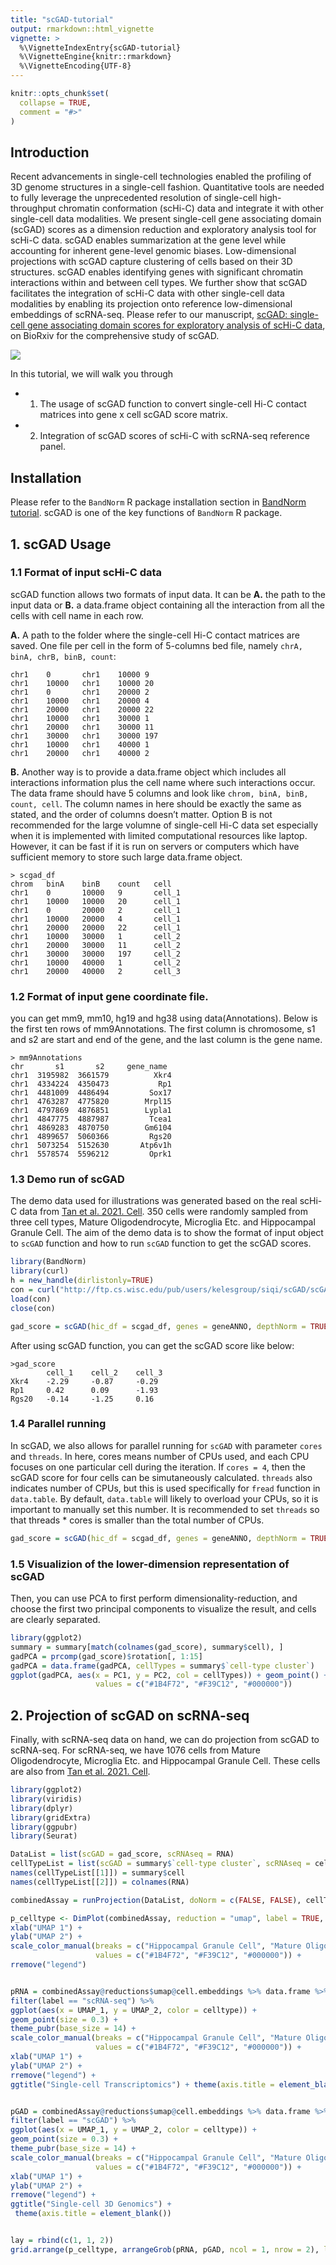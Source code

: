 ---
title: "scGAD-tutorial"
output: rmarkdown::html_vignette
vignette: >
  %\VignetteIndexEntry{scGAD-tutorial}
  %\VignetteEngine{knitr::rmarkdown}
  %\VignetteEncoding{UTF-8}
---

```{r, include = FALSE}
knitr::opts_chunk$set(
  collapse = TRUE,
  comment = "#>"
)
```

## Introduction

Recent advancements in single-cell technologies enabled the profiling of 3D genome structures in a single-cell fashion. Quantitative tools are needed to fully leverage the unprecedented resolution of single-cell high-throughput chromatin conformation (scHi-C) data and integrate it with other single-cell data modalities. We present single-cell gene associating domain (scGAD) scores as a dimension reduction and exploratory analysis tool for scHi-C data. scGAD enables summarization at the gene level while accounting for inherent gene-level genomic biases. Low-dimensional projections with scGAD capture clustering of cells based on their 3D structures. scGAD enables identifying genes with significant chromatin interactions within and between cell types. We further show that scGAD facilitates the integration of scHi-C data with other single-cell data modalities by enabling its projection onto reference low-dimensional embeddings of scRNA-seq. 
Please refer to our manuscript, [scGAD: single-cell gene associating domain scores for exploratory analysis of scHi-C data](https://www.biorxiv.org/content/10.1101/2021.10.22.465520v1), on BioRxiv for the comprehensive study of scGAD.

![](../figures/Fig1A.png)

In this tutorial, we will walk you through 

- 1. The usage of scGAD function to convert single-cell Hi-C contact matrices into gene x cell scGAD score matrix. 

- 2. Integration of scGAD scores of scHi-C with scRNA-seq reference panel.

## Installation

Please refer to the `BandNorm` R package installation section in [BandNorm tutorial](https://sshen82.github.io/BandNorm/articles/BandNorm-tutorial.html). scGAD is one of the key functions of `BandNorm` R package.

## 1. scGAD Usage 

### 1.1 Format of input scHi-C data

scGAD function allows two formats of input data. It can be **A.** the path to the input data or **B.** a data.frame object containing all the interaction from all the cells with cell name in each row.

**A.** A path to the folder where the single-cell Hi-C contact matrices are saved. One file per cell in the form of 5-columns bed file, namely ```chrA, binA, chrB, binB, count```:

```
chr1    0       chr1    10000 9
chr1    10000   chr1    10000 20
chr1    0       chr1    20000 2
chr1    10000   chr1    20000 4
chr1    20000   chr1    20000 22
chr1    10000   chr1    30000 1
chr1    20000   chr1    30000 11
chr1    30000   chr1    30000 197
chr1    10000   chr1    40000 1
chr1    20000   chr1    40000 2
```

**B.** Another way is to provide a data.frame object which includes all interactions information plus the cell name where such interactions occur. The data frame should have 5 columns and look like ```chrom, binA, binB, count, cell```. The column names in here should be exactly the same as stated, and the order of columns doesn't matter. Option B is not recommended for the large volumne of single-cell Hi-C data set especially when it is implemented with limited computational resources like laptop. However, it can be fast if it is run on servers or computers which have sufficient memory to store such large data.frame object.

```
> scgad_df
chrom   binA    binB    count   cell
chr1    0       10000   9       cell_1
chr1    10000   10000   20      cell_1
chr1    0       20000   2       cell_1
chr1    10000   20000   4       cell_1
chr1    20000   20000   22      cell_1
chr1    10000   30000   1       cell_2
chr1    20000   30000   11      cell_2
chr1    30000   30000   197     cell_2
chr1    10000   40000   1       cell_2
chr1    20000   40000   2       cell_3
```

### 1.2 Format of input gene coordinate file.
you can get mm9, mm10, hg19 and hg38 using data(Annotations). Below is the first ten rows of mm9Annotations. The first column is chromosome, s1 and s2 are start and end of the gene, and the last column is the gene name.

```
> mm9Annotations
chr       s1       s2     gene_name
chr1  3195982  3661579          Xkr4
chr1  4334224  4350473           Rp1
chr1  4481009  4486494         Sox17
chr1  4763287  4775820        Mrpl15
chr1  4797869  4876851        Lypla1
chr1  4847775  4887987         Tcea1
chr1  4869283  4870750        Gm6104
chr1  4899657  5060366         Rgs20
chr1  5073254  5152630       Atp6v1h
chr1  5578574  5596212         Oprk1
```

### 1.3 Demo run of scGAD

The demo data used for illustrations was generated based on the real scHi-C data from [Tan et al. 2021. Cell](https://www.cell.com/cell/fulltext/S0092-8674(20)31754-2?_returnURL=https%3A%2F%2Flinkinghub.elsevier.com%2Fretrieve%2Fpii%2FS0092867420317542%3Fshowall%3Dtrue). 350 cells were randomly sampled from three cell types, Mature Oligodendrocyte, Microglia Etc. and Hippocampal Granule Cell. The aim of the demo data is to show the format of input object to `scGAD` function and how to run `scGAD` function to get the scGAD scores.

```{r scGAD}
library(BandNorm)
library(curl)
h = new_handle(dirlistonly=TRUE)
con = curl("http://ftp.cs.wisc.edu/pub/users/kelesgroup/siqi/scGAD/scGADExample.rda", "r", h)
load(con)
close(con)

gad_score = scGAD(hic_df = scgad_df, genes = geneANNO, depthNorm = TRUE)
```

After using scGAD function, you can get the scGAD score like below:

```
>gad_score
        cell_1    cell_2    cell_3
Xkr4    -2.29     -0.87     -0.29
Rp1     0.42      0.09      -1.93
Rgs20   -0.14     -1.25     0.16
```

### 1.4 Parallel running

In scGAD, we also allows for parallel running for `scGAD` with parameter `cores` and `threads`. In here, cores means number of CPUs used, and each CPU focuses on one particular cell during the iteration. If `cores = 4`, then the scGAD score for four cells can be simutaneously calculated. `threads` also indicates number of CPUs, but this is used specifically for `fread` function in `data.table`. By default, `data.table` will likely to overload your CPUs, so it is important to manually set this number. It is recommended to set `threads` so that threads * cores is smaller than the total number of CPUs.

```{r scGAD multicore, eval = FALSE}
gad_score = scGAD(hic_df = scgad_df, genes = geneANNO, depthNorm = TRUE, cores = 4, threads = 12)
```

### 1.5 Visualizion of the lower-dimension representation of scGAD

Then, you can use PCA to first perform dimensionality-reduction, and choose the first two principal components to visualize the result, and cells are clearly separated.

```{r PCA Result, fig.width = 10, fig.height = 6}
library(ggplot2)
summary = summary[match(colnames(gad_score), summary$cell), ]
gadPCA = prcomp(gad_score)$rotation[, 1:15]
gadPCA = data.frame(gadPCA, cellTypes = summary$`cell-type cluster`)
ggplot(gadPCA, aes(x = PC1, y = PC2, col = cellTypes)) + geom_point() + theme_bw(base_size = 20) + scale_color_manual(breaks = c("Hippocampal Granule Cell", "Mature Oligodendrocyte", "Microglia Etc."),
                   values = c("#1B4F72", "#F39C12", "#000000"))
```

## 2. Projection of scGAD on scRNA-seq

Finally, with scRNA-seq data on hand, we can do projection from scGAD to scRNA-seq. For scRNA-seq, we have 1076 cells from Mature Oligodendrocyte, Microglia Etc. and Hippocampal Granule Cell. These cells are also from [Tan et al. 2021. Cell](https://www.cell.com/cell/fulltext/S0092-8674(20)31754-2?_returnURL=https%3A%2F%2Flinkinghub.elsevier.com%2Fretrieve%2Fpii%2FS0092867420317542%3Fshowall%3Dtrue).

```{r Projection, fig.width = 10, fig.height = 6}
library(ggplot2)
library(viridis)
library(dplyr)
library(gridExtra)
library(ggpubr)
library(Seurat)

DataList = list(scGAD = gad_score, scRNAseq = RNA)
cellTypeList = list(scGAD = summary$`cell-type cluster`, scRNAseq = cellTypeRNA)
names(cellTypeList[[1]]) = summary$cell
names(cellTypeList[[2]]) = colnames(RNA)

combinedAssay = runProjection(DataList, doNorm = c(FALSE, FALSE), cellTypeList)

p_celltype <- DimPlot(combinedAssay, reduction = "umap", label = TRUE, repel = TRUE, pt.size = 1.3, shape.by = "method", label.size = 8) +
xlab("UMAP 1") +
ylab("UMAP 2") +
scale_color_manual(breaks = c("Hippocampal Granule Cell", "Mature Oligodendrocyte", "Microglia Etc."),
                   values = c("#1B4F72", "#F39C12", "#000000")) +
rremove("legend")


pRNA = combinedAssay@reductions$umap@cell.embeddings %>% data.frame %>% mutate(celltype = c(cellTypeList[[1]], cellTypeList[[2]]), label = c(rep("scGAD", length(cellTypeList[[1]])), rep("scRNA-seq", length(cellTypeList[[2]])))) %>%
filter(label == "scRNA-seq") %>%
ggplot(aes(x = UMAP_1, y = UMAP_2, color = celltype)) +
geom_point(size = 0.3) +
theme_pubr(base_size = 14) +
scale_color_manual(breaks = c("Hippocampal Granule Cell", "Mature Oligodendrocyte", "Microglia Etc."),
                   values = c("#1B4F72", "#F39C12", "#000000")) +
xlab("UMAP 1") +
ylab("UMAP 2") +
rremove("legend") +
ggtitle("Single-cell Transcriptomics") + theme(axis.title = element_blank())


pGAD = combinedAssay@reductions$umap@cell.embeddings %>% data.frame %>% mutate(celltype = c(cellTypeList[[1]], cellTypeList[[2]]), label = c(rep("scGAD", length(cellTypeList[[1]])), rep("scRNA-seq", length(cellTypeList[[2]])))) %>%
filter(label == "scGAD") %>%
ggplot(aes(x = UMAP_1, y = UMAP_2, color = celltype)) +
geom_point(size = 0.3) +
theme_pubr(base_size = 14) +
scale_color_manual(breaks = c("Hippocampal Granule Cell", "Mature Oligodendrocyte", "Microglia Etc."),
                   values = c("#1B4F72", "#F39C12", "#000000")) +
xlab("UMAP 1") +
ylab("UMAP 2") +
rremove("legend") +
ggtitle("Single-cell 3D Genomics") +
 theme(axis.title = element_blank())


lay = rbind(c(1, 1, 2))
grid.arrange(p_celltype, arrangeGrob(pRNA, pGAD, ncol = 1, nrow = 2), layout_matrix = lay)
```



